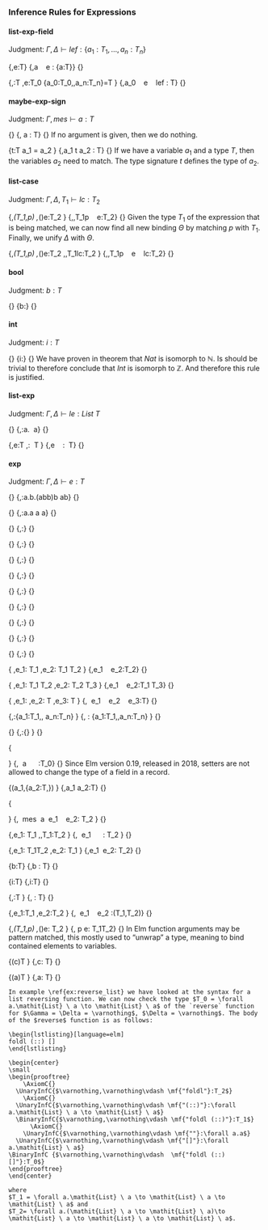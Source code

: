 ### Inference Rules for Expressions

#### list-exp-field

Judgment: $\Gamma,\Delta\vdash lef:\{a_1:T_1,\dots, a_n:T_n\}$

\logicRule
{\Gamma,\Delta\vdash e:T}
{\Gamma,\Delta\vdash a \ \mf{"="} \ e : \{a:T\}}
{}

\logicRule
{\Gamma,\Delta\vdash \mathit{lef}:T\quad
\Gamma,\Delta\vdash e:T_0\quad
\{a_0:T_0,\dots,a_n:T_n\}=T
}
{\Gamma,\Delta\vdash a_0 \ \mf{"="} \ e \ \mf{","} \ lef : T}
{}

#### maybe-exp-sign

Judgment: $\Gamma,mes\vdash a:T$

\logicRule
{}
{\Gamma,\mf{""} \vdash a : T}
{}
If no argument is given, then we do nothing.

\logicRule
{\Gamma\vdash t:T
a_1 = a_2
}
{\Gamma,a_1 \mf{":"} t \mf{";"} \vdash a_2 : T}
{}
If we have a variable $a_1$ and a type $T$, then the variables $a_2$ need to match. The type signature $t$ defines the type of $a_2$.

#### list-case

Judgment: $\Gamma,\Delta,T_1\vdash lc:T_2$

\logicRule
{\Gamma,\Delta\vdash \text{match}_\Theta(T_1,p)\quad
\Gamma,\text{insert}_\Delta(\Theta)\vdash e:T_2
}
{\Gamma,\Delta,T_1\vdash p \ \mf{"->"} \ e:T_2}
{}
Given the type $T_1$ of the expression that is being matched,
we can now find all new binding $\Theta$ by matching $p$ with $T_1$.
Finally, we unify $\Delta$ with $\Theta$.

\logicRule
{\Gamma,\Delta\vdash \text{match}_\Theta(T_1,p)\quad
\Gamma,\text{insert}_\Delta(\Theta)\vdash e:T_2\quad
\Gamma,\Delta,T_1\vdash lc:T_2
}
{\Gamma,\Delta,T_1\vdash p \ \mf{"->"} \ e \ \mf{";"} \ lc:T_2}
{}

#### bool

Judgment: $b:T$

\logicRule
{}
{b:\mathit{Bool}}
{}

#### int

Judgment: $i:T$

\logicRule
{}
{i:\mathit{Int}}
{}
We have proven in theorem \ref{ex:int} that $\mathit{Nat}$ is isomorph to $\mathbb{N}$. Is should be trivial to therefore conclude that $\mathit{Int}$ is isomorph to $\mathbb{Z}$. And therefore this rule is justified.

#### list-exp

Judgment: $\Gamma,\Delta\vdash le:\mathit{List} \ T$

\logicRule
{}
{\Gamma,\Delta\vdash \mf{""}:\forall a. \mathit{List} \ a}
{}

\logicRule
{\Gamma,\Delta\vdash e:T\quad
\Gamma,\Delta\vdash \mathit{le}:\mathit{List} \ T\quad
}
{\Gamma,\Delta\vdash e \ \mf{","} \ \mathit{le}:\mathit{List} \ T}
{}

#### exp

Judgment: $\Gamma,\Delta\vdash e:T$

\logicRule
{}
{\Gamma,\Delta\vdash\mf{"foldl"}:\forall a.\forall b.(a\to b\to b)\to b\to\mathit{List}\ a\to b}
{}

\logicRule
{}
{\Gamma,\Delta\vdash\mf{"(::)"}:\forall a.a\to\mathit{List}\ a\to\mathit{List}\ a}
{}

\logicRule
{}
{\Gamma,\Delta\vdash\mf{"(+)"}:\mathit{Int}\to \mathit{Int}\to\mathit{int}}
{}

\logicRule
{}
{\Gamma,\Delta\vdash\mf{"(-)"}:\mathit{Int}\to \mathit{Int}\to\mathit{int}}
{}

\logicRule
{}
{\Gamma,\Delta\vdash\mf{"(*)"}:\mathit{Int}\to \mathit{Int}\to\mathit{int}}
{}

\logicRule
{}
{\Gamma,\Delta\vdash\mf{"(//)"}:\mathit{Int}\to \mathit{Int}\to\mathit{int}}
{}

\logicRule
{}
{\Gamma,\Delta\vdash\mf{"(<)"}:\mathit{Int}\to \mathit{Int}\to\mathit{Bool}}
{}

\logicRule
{}
{\Gamma,\Delta\vdash\mf{"(==)"}:\mathit{Int}\to \mathit{Int}\to\mathit{Bool}}
{}

\logicRule
{}
{\Gamma,\Delta\vdash\mf{"not"}:\mathit{Bool}\to \mathit{Bool}}
{}

\logicRule
{}
{\Gamma,\Delta\vdash\mf{"(\&\&)"}:\mathit{Bool}\to \mathit{Bool}\to \mathit{Bool}}
{}

\logicRule
{}
{\Gamma,\Delta\vdash\mf{"(||)"}:\mathit{Bool}\to \mathit{Bool}\to \mathit{Bool}}
{}

\logicRule
{
\Gamma,\Delta\vdash e_1: T_1\quad
\Gamma,\Delta\vdash e_2: T_1 \to T_2
}
{\Gamma,\Delta\vdash e_1 \ \mf{"|>"} \ e_2:T_2}
{}

\logicRule
{
\Gamma,\Delta\vdash e_1: T_1 \to T_2\quad
\Gamma,\Delta\vdash e_2: T_2 \to T_3
}
{\Gamma,\Delta\vdash e_1 \ \mf{">>"} \ e_2:T_1 \to T_3}
{}

\logicRule
{
\Gamma,\Delta\vdash e_1:\textit{Bool}\quad
\Gamma,\Delta\vdash e_2: T\quad
\Gamma,\Delta\vdash e_3: T
}
{\Gamma,\Delta\vdash\mf{"if"} \ e_1  \ \mf{"then"} \ e_2 \ \mf{"else"} \ e_3:T}
{}

\logicRule
{\Gamma,\Delta\vdash \mathit{lef}:\{a_1:T_1,\dots, a_n:T_n\}
}
{\Gamma,\Delta\vdash\mf{"\{"} \mathit{lef} \mf{"\}"}: \{a_1:T_1,\dots,a_n:T_n\}
}
{}

\logicRule
{}
{\Gamma,\Delta\vdash\mf{"\{\}"}:\{\}
}
{}

\logicRule
{\begin{gathered}
\Gamma,\Delta\vdash \mathit{lef}:\{a_1:T_1,\dots, a_n:T_n\}\\
\Gamma,\Delta\vdash a \sqsubseteq_\Delta T_0\quad
T_0=\{a_1:T_1,\dots,a_n:T_n,\dots \}
\end{gathered}
}
{\Gamma,\Delta\vdash\mf{"\{"} \ a \ \mf{"|"} \ \mathit{lef} \ \mf{"\}"}:T_0}
{}
Since Elm version 0.19, released in 2018, setters are not allowed to change the type of a field in a record.

\logicRule
{(a_1,\{a_2:T,\dots\})\in\Delta
}
{\Gamma,\Delta\vdash a_1 \mf{"."} a_2:T}
{}

\logicRule
{\begin{gathered}
(a,\_)\not\in\Delta\quad
\Gamma,\Delta\vdash e_1:T_1\quad
mes:T_1\vdash a:T_1\\
\Gamma,\text{insert}_\Delta(\{(a,T_1)\})\vdash e_2:T_2
\end{gathered}
}
{\Gamma,\Delta\vdash\mf{"let"} \ mes \ a \mf{"="} \ e_1 \ \mf{"in"} \ e_2: T_2
}
{}

\logicRule
{\Gamma,\Delta\vdash e_1: T_1\quad
\Gamma,\Delta,T_1\vdash \mathit{lc}:T_2
}
{\Gamma,\Delta\vdash\mf{"case"} \ e_1 \ \mf{"of" "["} \ \mathit{lc} \ \mf{"]"}: T_2
}
{}

\logicRule
{\Gamma,\Delta\vdash e_1: T_1\to T_2\quad
\Gamma,\Delta\vdash e_2: T_1
}
{\Gamma,\Delta\vdash e_1 \ e_2: T_2}
{}

\logicRule
{b:T}
{\Gamma,\Delta\vdash b : T}
{}

\logicRule
{i:T}
{\Gamma,\Delta\vdash i:T}
{}

\logicRule
{\Gamma,\Delta\vdash \mathit{le}:T
}
{\Gamma,\Delta\vdash\mf{"["} \mathit{le} \mf{"]"}: T}
{}

\logicRule
{\Gamma,\Delta\vdash e_1:T_1\quad
\Gamma,\Delta\vdash e_2:T_2
}
{\Gamma,\Delta\vdash\mf{"("} \ e_1 \ \mf{","} \ e_2 \mf{")"}:(T_1,T_2)}
{}

\logicRule
{\Gamma,\Delta\vdash \text{match}_\Theta(T_1,p)\quad
\Gamma,\text{insert}_\Delta(\Theta)\vdash e: T_2
}
{\Gamma,\Delta\vdash\mf{"\textbackslash"} p \mf{"->"} e: T_1\to T_2}
{}
In Elm function arguments may be pattern matched, this mostly used to "unwrap" a type, meaning to bind contained elements to variables.

\logicRule
{\Delta(c)\sqsubseteq T
}
{\Gamma,\Delta\vdash c: T}
{}

\logicRule
{\Delta(a)\sqsubseteq T
}
{\Gamma,\Delta\vdash a: T}
{}

```block2
In example \ref{ex:reverse_list} we have looked at the syntax for a list reversing function. We can now check the type $T_0 = \forall a.\mathit{List} \ a \to \mathit{List} \ a$ of the `reverse` function for $\Gamma = \Delta = \varnothing$, $\Delta = \varnothing$. The body of the $reverse$ function is as follows:

\begin{lstlisting}[language=elm]
foldl (::) []
\end{lstlisting}

\begin{center}
\small
\begin{prooftree}
    \AxiomC{}
  \UnaryInfC{$\varnothing,\varnothing\vdash \mf{"foldl"}:T_2$}
    \AxiomC{}
  \UnaryInfC{$\varnothing,\varnothing\vdash \mf{"(::)"}:\forall a.\mathit{List} \ a \to \mathit{List} \ a$}
  \BinaryInfC{$\varnothing,\varnothing\vdash \mf{"foldl (::)"}:T_1$}
      \AxiomC{}
    \UnaryInfC{$\varnothing,\varnothing\vdash \mf{""}:\forall a.a$}
  \UnaryInfC{$\varnothing,\varnothing\vdash \mf{"[]"}:\forall a.\mathit{List} \ a$}
\BinaryInfC {$\varnothing,\varnothing\vdash  \mf{"foldl (::) []"}:T_0$}
\end{prooftree}
\end{center}

where
$T_1 = \forall a.\mathit{List} \ a \to \mathit{List} \ a \to \mathit{List} \ a$ and 
$T_2= \forall a.(\mathit{List} \ a \to \mathit{List} \ a)\to \mathit{List} \ a \to \mathit{List} \ a \to \mathit{List} \ a$.
```